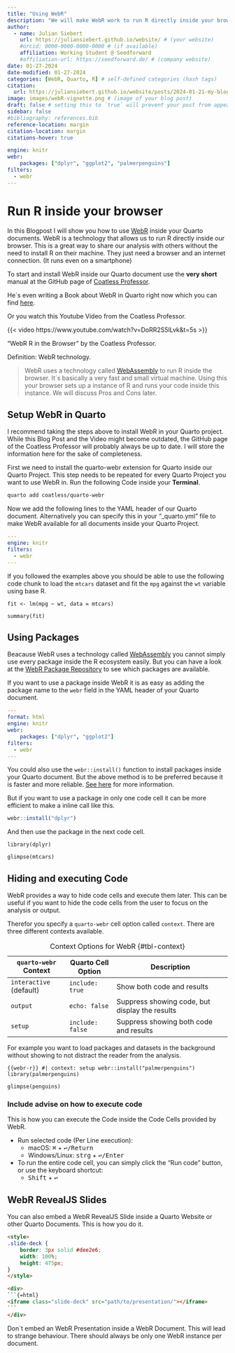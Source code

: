 ```yaml
---
title: "Using WebR"
description: "We will make WebR work to run R directly inside your browser."
author:
  - name: Julian Siebert
    url: https://juliansiebert.github.io/website/ # (your website)
    #orcid: 0000-0000-0000-0000 # (if available)
    affiliation: Working Student @ Seedforward
    #affiliation-url: https://seedforward.de/ # (company website)
date: 01-27-2024
date-modified: 01-27-2024
categories: [WebR, Quarto, R] # self-defined categories (hash tags)
citation: 
  url: https://juliansiebert.github.io/website/posts/2024-01-21-my-blog-post/ 
image: images/webR-vignette.png # (image of your blog post)
draft: false # setting this to `true` will prevent your post from appearing on your listing page until you're ready!
sidebar: false
#bibliography: references.bib
reference-location: margin
citation-location: margin
citations-hover: true

engine: knitr
webr: 
    packages: ["dplyr", "ggplot2", "palmerpenguins"]
filters:
  - webr
---
```


# Run R inside your browser

In this Blogpost I will show you how to use [WebR](https://docs.r-wasm.org/webr/latest/) inside your Quarto documents. WebR is a technology that allows us to run R directly inside our browser. This is a great way to share our analysis with others without the need to install R on their machine. They just need a browser and an internet connection. (It runs even on a smartphone)

To start and install WebR inside our Quarto document use the **very short** manual at the GitHub page of [Coatless Professor](https://github.com/coatless/quarto-webr).

He´s even writing a Book about WebR in Quarto right now which you can find [here](https://quarto-webr.thecoatlessprofessor.com/).

Or you watch this Youtube Video from the Coatless Professor.

::: {#vid-webr}

{{< video https://www.youtube.com/watch?v=DoRR2S5lLvk&t=5s >}}

"WebR R in the Browser" by the Coatless Professor.

:::

::: {.definitionbox}
:::: {.definitionbox-header}
::::: {.definitionbox-icon}
:::::
Definition:
WebR technology.
::::
> WebR uses a technology called [WebAssembly](https://webassembly.org/) to run R inside the browser. It´s basically a very fast and small virtual machine. Using this your browser sets up a instance of R and runs your code inside this instance. We will discuss Pros and Cons later.
:::

## Setup WebR in Quarto

I recommend taking the steps above to install WebR in your Quarto project. While this Blog Post and the Video might become outdated, the GitHub page of the Coatless Professor will probably always be up to date. I will store the information here for the sake of completeness.

First we need to install the quarto-webr extension for Quarto inside our Quarto Project. This step needs to be repeated for every Quarto Project you want to use WebR in. Run the following Code inside your **Terminal**.

```bash
quarto add coatless/quarto-webr
```

Now we add the following lines to the YAML header of our Quarto document. Alternatively you can specify this in your "_quarto.yml" file to make WebR available for all documents inside your Quarto Project.

```.yaml
---
engine: knitr
filters:
  - webr
---
```

If you followed the examples above you should be able to use the following code chunk to load the `mtcars` dataset and fit the `mpg` against the `wt` variable using base R.

```webr-r

fit <- lm(mpg ~ wt, data = mtcars)

summary(fit)

```


## Using Packages

Beacause WebR uses a technology called [WebAssembly](https://webassembly.org/) you cannot simply use every package inside the R ecosystem easily. But you can have a look at the [WebR Package Repository](https://repo.r-wasm.org/) to see which packages are available.

If you want to use a package inside WebR it is as easy as adding the package name to the `webr` field in the YAML header of your Quarto document.

```.yaml
---
format: html
engine: knitr
webr: 
    packages: ["dplyr", "ggplot2"]
filters:
  - webr
---
```

You could also use the `webr::install()` function to install packages inside your Quarto document. But the above method is to be preferred because it is faster and more reliable. [See here](https://quarto-webr.thecoatlessprofessor.com/qwebr-using-r-packages.html) for more information.

But if you want to use a package in only one code cell it can be more efficient to make a inline call like this.

```r
webr::install("dplyr")
```

And then use the package in the next code cell.

```webr-r

library(dplyr)

glimpse(mtcars)

```

## Hiding and executing Code

WebR provides a way to hide code cells and execute them later. This can be useful if you want to hide the code cells from the user to focus on the analysis or output.

Therefor you specify a `quarto-webr` cell option called `context`. There are three different contexts available.

| `quarto-webr` Context   | Quarto Cell Option | Description                                    |
|-------------------------|--------------------|------------------------------------------------|
| `interactive` (default) | `include: true`    | Show both code and results                     |
| `output`                | `echo: false`      | Suppress showing code, but display the results |
| `setup`                 | `include: false`   | Suppress showing both code and results         |

:Context Options for WebR {#tbl-context}

For example you want to load packages and datasets in the background without showing to not distract the reader from the analysis.

```{{webr-r}}
#| context: setup
webr::install("palmerpenguins")
library(palmerpenguins)
```

```webr-r

glimpse(penguins)

```

### Include advise on how to execute code

This is how you can execute the Code inside the Code Cells provided by WebR. 

- Run selected code (Per Line execution):
  - macOS: <kbd>⌘</kbd> + <kbd>↩/Return</kbd>
  - Windows/Linux: <kbd>strg</kbd> + <kbd>↩/Enter</kbd>

- To run the entire code cell, you can simply click the "Run code" button, or use the keyboard shortcut:
  - <kbd>Shift</kbd> + <kbd>↩</kbd>


## WebR RevealJS Slides

You can also embed a WebR RevealJS Slide inside a Quarto Website or other Quarto Documents. This is how you do it.

````html
<style>
.slide-deck {
    border: 3px solid #dee2e6;
    width: 100%;
    height: 475px;
}
</style>

<div>
```{=html}
<iframe class="slide-deck" src="path/to/presentation/"></iframe>
```
</div>
````
:::{.callout-important}
Don´t embed an WebR Presentation inside a WebR Document. This will lead to strange behaviour. There should always be only one WebR instance per document.
:::

